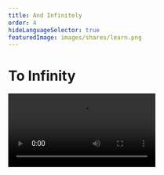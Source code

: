 ```yaml
---
title: And Infinitely
order: 4
hideLanguageSelector: true
featuredImage: images/shares/learn.png
---
```


# To Infinity 

<Video src="https://www.youtube-nocookie.com/embed/qdIP6HilbWE" />

This piece looks at infinite games in very broad way. If you'd like to consider the idea from a true game designer's perspective, in the specific context of blockchains, we suggest Kernel fellow Ronan Sanford's essay, linked below. In particular, he makes the case for infinite games as **interoperable**, **permission-less**, **persistent**, and **immutable**. Of these properties, immutability may seem at odds with the work of Dr. James P. Carse, which we cover in detail here, until you realise that an inherent property of the medium is "forkability".

This is likely the most interesting meta-point of Ronan's analysis: you need not include complicated governance mechanisms to have a game which is both immutable and yet which can be updated when necessary, given that it exists on a shared ledger where it can be copied and redeployed (which applies not only to the contractual logic, but the state itself).

<InfoBlock>

<Box>

**Infinite Games**

![Infinite Games](/images/build/infinite-game.png)

<Aligner center>
<Button to="https://ronan.eth.limo/blog/infinite-games/">
    Read
</Button>
</Aligner>

</Box>

</InfoBlock>

# And Beyond

Dr. Carse wrote [**Finite and Infinite Games: A Vision of Life as Play and Possibility**](ttps://books.google.com.ph/books/about/Finite_and_Infinite_Games.html?id=ObLBJ_w2ZlcC&printsec=frontcover&source=kp_read_button&redir_esc=y#v=onepage&q&f=false) in 1986, years before blockchains and the internet. This is a feature common to much of the work you will find in Kernel: it is both timely and timeless. It addresses the pertinent issues of the day, but it does so with such insight and wit that the conclusions which can be drawn from it apply across our shared histories.

It would seem that, works which **play with time** are more likely to become timeless than those which attempt to transcend it. As [Ornette Coleman said](https://pleasekillme.com/ornette-coleman/), 

> The real truth, the real church is coming to the human being. Ain’t nothing in this world gonna get in your way ‘cause you can’t see it or talk to it. All you can do is experience it. Eternity is not a word, it’s an existence.

Play is ultimately embodied, contextual, and personal. It's only when you're having the time of your life that you can invite others into the kind of game that is worth continuing indefinitely.

Dr. Carse’s book starts with:

> There are at least two kinds of games. One could be called finite, the other infinite. A finite game is played for the purpose of winning, an infinite game for the purpose of continuing the play.

Most of us frame the games we play as finite. Finite games include goals such as reaching the top of leaderboards, becoming the top grossing game on the app store, becoming the most funded gitcoin grant, getting some percentage of market share, becoming the next Uber / AirBnb / Amazon.

Dr. Carse's work aligns marvellously with the kind of thinking we would like to cultivate with Kernel fellows. In particular, one point in the book harks back to [language](/learn/module-7/no-paradigm) and [meaningful conversations](/conversation):

> the rules of an infinite game [...] are like the grammar of a living language, where those of a finite game are like the rules of debate. In the former case we observe rules as a way of continuing discourse with each other; in the latter we observe rules as a way of bringing the speech of another person to an end.

This idea of continued discourse, or play, can be found underneath everything we do at Kernel. We do not spurn rules or convention; we just contextualise them appropriately. Rules are not followed as a means of gaining control or power, and we do not care whose turn it is next. Rules exist in order to continue playing [increasingly principled games](/learn/module-6/) with one another, always in the light of the shared understanding that any rule, any boundary, is [just a convention](https://www.youtube.com/watch?v=LwLP62fL83k&t=622s), inviting ever more creative, dramatic kinds of play.

> Inasmuch as a finite game is intended for conclusion, inasmuch as its roles are scripted and performed for an audience, we shall refer to finite play as *theatrical*. Although script and plot do not seem to be written in advance, we are always able to look back at the path followed to victory and say of the winners that they certainly knew how to act and what to say. Inasmuch as infinite players avoid any outcome whatsoever, keeping the future open, making all scripts useless, we shall refer to infinite play as *dramatic*.

# The Powerless Protocols

> The less effective [the Church] is as a power, the more effective she can be as a celebrant of the mystery.

This quote is taken from an Ivan Illich essay called _The Powerless Church_, which you can find on page 42 of [this pdf](https://download.tuxfamily.org/openmathdep/history/Celebration_of_Awareness-Illich.pdf). The core idea is simple: if we are to play ongoing, dramatic games with each other on principle, then we need to question the idea that possession of property can or should be translated into power over another human being. Or in Dr. Carse’s words:

> Power is a feature only of finite games. It is not dramatic but theatrical. How then do infinite players contend with power? Infinite play is always dramatic; its outcome is endlessly open [...] Infinite players look forward, not to a victory in which the past will achieve a timeless meaning, but toward ongoing play in which the past will require **constant reinterpretation**.

This insight matches one from David Wengrow and David Graeber's book [_The Dawn of Everything_](/conversation/hospitality/#violating-care), where they describe in detail more than one culture in which it simply wasn't possible to exercise power based on material possession. Such societies found the European notion of property - and the way it led people to behave without generosity - to be barbaric anathema, which they self-consciously rejected. The Europeans were a people rich in property, but poor in relationship and in time, and totally lacking freedom. 

A way to reinvigorate these lost freedoms is through the kinds of social experiments more readily accessible to us in the realm of ritual play. However, there is a critical element from Dr. Carse's work which is difficult to imagine "in production":

> The rules of an infinite game must change in the course of play. The rules are changed when the players of an infinite game agree that the play is imperiled by a finite outcome — that is, by the victory of some players and the defeat of others. The rules of an infinite game are changed to prevent anyone from winning the game and to bring as many persons as possible into the play.

Any rule you create simultaneously creates an incentive for a player to manipulate it. So, if you create rules for who wins and loses–that is, if you created a reward-oriented hierarchy–then, inevitably, people will try to bend the rules to make sure they win and others lose. However, if the rules you design only specify how they may be kept from becoming exclusionary and changed to ensure the game keeps going, then the most likely outcome of any manipulation is greater inclusivity and more robust ongoingness. We call such rules “[credibly neutral](https://nakamoto.com/credible-neutrality/)”.

There is some historical precedent for this in the world of blockchains: just look at the DAO hard fork, or any of [Bitcoin's own forks](https://en.wikipedia.org/wiki/List_of_bitcoin_forks#Unintended_hard_forks). However, the narrative around these has so far revolved around pseudo-permanence, rather than play.

**Play is not a trivial activity. Play is fundamental. Permanence is actually the naive idea in a world premised on transience.**

Don't be fooled by any promises of permanence, or the power that possessions seem to afford you. Play with all your heart and you will become like Alobar from Tom Robbins' epic novel, _Jitterbug Perfume_:

> Have you forgotten? Are you to be an individual, a trespasser in territory no-one else has had the wit or nerve to explore, or just another troublesome mosquito to be swatted by the authorities? You’re no longer a king or a warrior, remember, but something new […] who can guess what benefits may result from a new life wholly led?

All of this is summed up with a very simple idea that is very difficult to imagine implementing (though it is worth every bit of effort you're able to put into it):

> Finite players play within boundaries; infinite players play with boundaries.

Dr. Carse's book, **Finite and Infinite Games**, ends succinctly with:

> There is but one infinite game.

Open-ended, and left to our interpretation. Is infinity singular?

# Remembrance

We dedicate this module to the intergalactic memory of [Dr. James P. Carse](https://web.archive.org/web/20201031025635/https://www.legacy.com/obituaries/recorder/obituary.aspx?pid=196925994). In remembering this giant on whose shoulders we stand, we quote both his own work and another deep influence of ours, James Baldwin:

> [Gardening](/learn/module-4/the-garden/#growing-hope) is not outcome-oriented. A successful harvest is not the end of a gardener's existence, but only a phase of it. As any gardener knows, the vitality of a garden does not end with a harvest. It simply takes another form. Gardens do not die in the winter but quietly prepare for another season.

> For nothing is fixed,  
forever, forever, forever,  
it is not fixed;  
the earth is always shifting,  
the light is always changing,  
the sea does not cease to grind down rock.  
Generations do not cease to be born,  
and we are responsible to them  
because we are the only witnesses they have.  
The sea rises, the light fails,  
lovers cling to each other,  
and children cling to us.  
The moment we cease to hold each other,  
the moment we break faith with one another,  
the sea engulfs us and the light goes out.

# Recordings

<Video src="https://www.youtube-nocookie.com/embed/c9xomtkU0jM" />

# A Game Each guild

<List>

<Link to="https://store.steampowered.com/app/1070710/Kind_Words_lo_fi_chill_beats_to_write_to/">

**Kind Words**

A game that epitomizes giving. Write anonymous notes about what currently troubles you, and receive heartwarming letters of support in response from real people all over the world. **Use your words to lift others and be lifted in return.**

<Image src="/images/gaming-img/ScrollingRequests.gif" alt="Kind Words" />
<Image src="/images/gaming-img/WriteLetter.gif" alt="Kind Words" />

</Link>

</List>